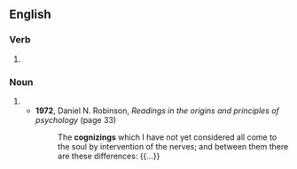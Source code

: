 ==English==

===Verb===
{{head|en|verb form}}

# {{present participle of|cognize|lang=en|nocat=1}}

===Noun===
{{en-noun}}

# {{alternative form of|cognising|lang=en}}
#* '''1972''', Daniel N. Robinson, ''Readings in the origins and principles of psychology'' (page 33)
#*: The '''cognizings''' which I have not yet considered all come to the soul by intervention of the nerves; and between them there are these differences: {{...}}